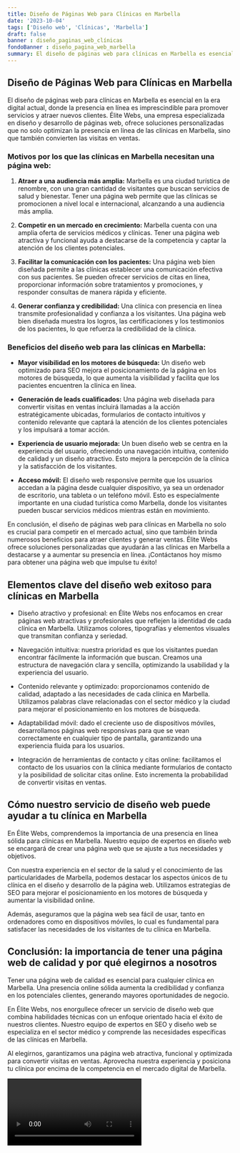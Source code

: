 ```yaml
---
title: Diseño de Páginas Web para Clínicas en Marbella
date: '2023-10-04'
tags: ['Diseño web', 'Clínicas', 'Marbella']
draft: false
banner : diseño_paginas_web_clínicas
fondoBanner : diseño_pagina_web_marbella
summary: El diseño de páginas web para clínicas en Marbella es esencial en la era digital actual, donde la presencia en línea es imprescindible para promover servicios y atraer nuevos clientes. Élite Webs, una empresa especializada en diseño y desarrollo de páginas web, ofrece soluciones personalizadas que no solo optimizan la presencia en línea de las clínicas en Marbella, sino que también convierten las visitas en ventas.
---
```


## Diseño de Páginas Web para Clínicas en Marbella

El diseño de páginas web para clínicas en Marbella es esencial en la era digital actual, donde la presencia en línea es imprescindible para promover servicios y atraer nuevos clientes. Élite Webs, una empresa especializada en diseño y desarrollo de páginas web, ofrece soluciones personalizadas que no solo optimizan la presencia en línea de las clínicas en Marbella, sino que también convierten las visitas en ventas.

### Motivos por los que las clínicas en Marbella necesitan una página web:

1. **Atraer a una audiencia más amplia:** Marbella es una ciudad turística de renombre, con una gran cantidad de visitantes que buscan servicios de salud y bienestar. Tener una página web permite que las clínicas se promocionen a nivel local e internacional, alcanzando a una audiencia más amplia.

2. **Competir en un mercado en crecimiento:** Marbella cuenta con una amplia oferta de servicios médicos y clínicas. Tener una página web atractiva y funcional ayuda a destacarse de la competencia y captar la atención de los clientes potenciales.

3. **Facilitar la comunicación con los pacientes:** Una página web bien diseñada permite a las clínicas establecer una comunicación efectiva con sus pacientes. Se pueden ofrecer servicios de citas en línea, proporcionar información sobre tratamientos y promociones, y responder consultas de manera rápida y eficiente.

4. **Generar confianza y credibilidad:** Una clínica con presencia en línea transmite profesionalidad y confianza a los visitantes. Una página web bien diseñada muestra los logros, las certificaciones y los testimonios de los pacientes, lo que refuerza la credibilidad de la clínica.

### Beneficios del diseño web para las clínicas en Marbella:

- **Mayor visibilidad en los motores de búsqueda:** Un diseño web optimizado para SEO mejora el posicionamiento de la página en los motores de búsqueda, lo que aumenta la visibilidad y facilita que los pacientes encuentren la clínica en línea.

- **Generación de leads cualificados:** Una página web diseñada para convertir visitas en ventas incluirá llamadas a la acción estratégicamente ubicadas, formularios de contacto intuitivos y contenido relevante que captará la atención de los clientes potenciales y los impulsará a tomar acción.

- **Experiencia de usuario mejorada:** Un buen diseño web se centra en la experiencia del usuario, ofreciendo una navegación intuitiva, contenido de calidad y un diseño atractivo. Esto mejora la percepción de la clínica y la satisfacción de los visitantes.

- **Acceso móvil:** El diseño web responsive permite que los usuarios accedan a la página desde cualquier dispositivo, ya sea un ordenador de escritorio, una tableta o un teléfono móvil. Esto es especialmente importante en una ciudad turística como Marbella, donde los visitantes pueden buscar servicios médicos mientras están en movimiento.

En conclusión, el diseño de páginas web para clínicas en Marbella no solo es crucial para competir en el mercado actual, sino que también brinda numerosos beneficios para atraer clientes y generar ventas. Élite Webs ofrece soluciones personalizadas que ayudarán a las clínicas en Marbella a destacarse y a aumentar su presencia en línea. ¡Contáctanos hoy mismo para obtener una página web que impulse tu éxito!

<GifSeo />

<Cta />

## Elementos clave del diseño web exitoso para clínicas en Marbella

- Diseño atractivo y profesional: en Élite Webs nos enfocamos en crear páginas web atractivas y profesionales que reflejen la identidad de cada clínica en Marbella. Utilizamos colores, tipografías y elementos visuales que transmitan confianza y seriedad.

- Navegación intuitiva: nuestra prioridad es que los visitantes puedan encontrar fácilmente la información que buscan. Creamos una estructura de navegación clara y sencilla, optimizando la usabilidad y la experiencia del usuario.

- Contenido relevante y optimizado: proporcionamos contenido de calidad, adaptado a las necesidades de cada clínica en Marbella. Utilizamos palabras clave relacionadas con el sector médico y la ciudad para mejorar el posicionamiento en los motores de búsqueda.

- Adaptabilidad móvil: dado el creciente uso de dispositivos móviles, desarrollamos páginas web responsivas para que se vean correctamente en cualquier tipo de pantalla, garantizando una experiencia fluida para los usuarios.

- Integración de herramientas de contacto y citas online: facilitamos el contacto de los usuarios con la clínica mediante formularios de contacto y la posibilidad de solicitar citas online. Esto incrementa la probabilidad de convertir visitas en ventas.

## Cómo nuestro servicio de diseño web puede ayudar a tu clínica en Marbella

En Élite Webs, comprendemos la importancia de una presencia en línea sólida para clínicas en Marbella. Nuestro equipo de expertos en diseño web se encargará de crear una página web que se ajuste a tus necesidades y objetivos.

Con nuestra experiencia en el sector de la salud y el conocimiento de las particularidades de Marbella, podemos destacar los aspectos únicos de tu clínica en el diseño y desarrollo de la página web. Utilizamos estrategias de SEO para mejorar el posicionamiento en los motores de búsqueda y aumentar la visibilidad online.

Además, aseguramos que la página web sea fácil de usar, tanto en ordenadores como en dispositivos móviles, lo cual es fundamental para satisfacer las necesidades de los visitantes de tu clínica en Marbella.

## Conclusión: la importancia de tener una página web de calidad y por qué elegirnos a nosotros

Tener una página web de calidad es esencial para cualquier clínica en Marbella. Una presencia online sólida aumenta la credibilidad y confianza en los potenciales clientes, generando mayores oportunidades de negocio.

En Élite Webs, nos enorgullece ofrecer un servicio de diseño web que combina habilidades técnicas con un enfoque orientado hacia el éxito de nuestros clientes. Nuestro equipo de expertos en SEO y diseño web se especializa en el sector médico y comprende las necesidades específicas de las clínicas en Marbella.

Al elegirnos, garantizamos una página web atractiva, funcional y optimizada para convertir visitas en ventas. Aprovecha nuestra experiencia y posiciona tu clínica por encima de la competencia en el mercado digital de Marbella.

<Video />

<CtaBot job='Clínicas' city='Marbella'/>

<Gmaps query='Marbella+españa+maps' />